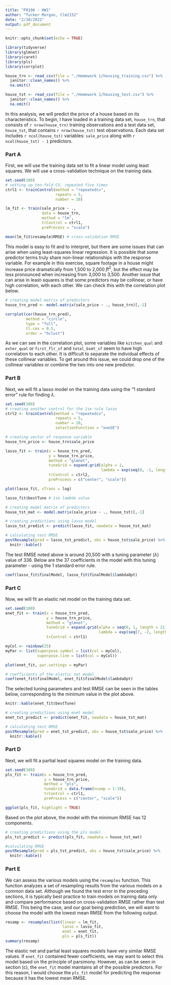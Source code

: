 ```yaml
---
title: "P8106 - HW1"
author: "Tucker Morgan, tlm2152"
date: "2/10/2022"
output: pdf_document
---
```


```r
knitr::opts_chunk$set(echo = TRUE)
```

```r
library(tidyverse)
library(glmnet)
library(caret)
library(pls)
library(corrplot)

house_trn <- read_csv(file = "./Homework 1/housing_training.csv") %>% 
  janitor::clean_names() %>% 
  na.omit()

house_tst <- read_csv(file = "./Homework 1/housing_test.csv") %>% 
  janitor::clean_names() %>% 
  na.omit()
```

In this analysis, we will predict the price of a house based on its characteristics. To begin, I have loaded in a training data set, `house_trn`, that consists of `r nrow(house_trn)` training observations and a test data set, `house_tst`, that contains `r nrow(house_tst)` test observations. Each data set includes `r ncol(house_tst)` variables: `sale_price` along with `r ncol(house_tst) - 1` predictors.

### Part A

First, we will use the training data set to fit a linear model using least squares. We will use a cross-validation technique on the training data.

```r
set.seed(100)
# setting up ten-fold CV, repeated five times
ctrl1 <- trainControl(method = "repeatedcv",
                      repeats = 5,
                      number = 10)

lm_fit <- train(sale_price ~ .,
                data = house_trn,
                method = "lm",
                trControl = ctrl1,
                preProcess = "scale")

mean(lm_fit$resample$RMSE) # cross-validation RMSE
```

This model is easy to fit and to interpret, but there are some issues that can arise when using least-squares linear regression. It is possible that some predictor terms truly share non-linear relationships with the response variable. For example in this exercise, square footage in a house might increase price dramatically from 1,500 to 2,000 $ft^2$, but the effect may be less pronounced when increasing from 3,000 to 3,500. Another issue that can arise in least-squares is that some predictors may be collinear, or have high correlation, with each other. We can check this with the correlation plot below.

```r
# creating model matrix of predictors
house_trn_pred <- model.matrix(sale_price ~ ., house_trn)[,-1]

corrplot(cor(house_trn_pred),
         method = "circle",
         type = "full",
         tl.cex = 0.5,
         order = "hclust")
```

As we can see in the correlation plot, some variables like `kitchen_qual` and `exter_qual` or `first_flr_sf` and `total_bsmt_sf` seem to have high correlation to each other. It is difficult to separate the individual effects of these collinear variables. To get around this issue, we could drop one of the collinear variables or combine the two into one new predictor.

### Part B

Next, we will fit a lasso model on the training data using the "1 standard error" rule for finding $\lambda$.

```r
set.seed(100)
# creating another control for the 1se rule lasso
ctrl2 <- trainControl(method = "repeatedcv",
                      repeats = 5,
                      number = 10,
                      selectionFunction = "oneSE")

# creating vector of response variable
house_trn_price <- house_trn$sale_price

lasso_fit <- train(x = house_trn_pred,
                   y = house_trn_price,
                   method = "glmnet",
                   tuneGrid = expand.grid(alpha = 1,
                                          lambda = exp(seq(8, -1, length = 100))),
                   trControl = ctrl2,
                   preProcess = c("center", "scale"))

plot(lasso_fit, xTrans = log)

lasso_fit$bestTune # 1se lambda value
```

```r
# creating model matrix of predictors
house_tst_mat <- model.matrix(sale_price ~ ., house_tst)[,-1]

# creating predictions using lasso model
lasso_tst_predict <- predict(lasso_fit, newdata = house_tst_mat)

# calculating test RMSE
postResample(pred = lasso_tst_predict, obs = house_tst$sale_price) %>% 
  knitr::kable()
```

The test RMSE noted above is around 20,500 with a tuning parameter ($\lambda$) value of 336. Below are the 37 coefficients in the model with this tuning parameter - using the 1 standard error rule.

```r
coef(lasso_fit$finalModel, lasso_fit$finalModel$lambdaOpt)
```

### Part C

Now, we will fit an elastic net model on the training data set.

```r
set.seed(100)
enet_fit <- train(x = house_trn_pred,
                  y = house_trn_price,
                  method = "glmnet",
                  tuneGrid = expand.grid(alpha = seq(0, 1, length = 21),
                                         lambda = exp(seq(7, -2, length = 50))),
                  trControl = ctrl1)
```

```r
myCol <- rainbow(25)
myPar <- list(superpose.symbol = list(col = myCol),
              superpose.line = list(col = myCol))

plot(enet_fit, par.settings = myPar)

# coefficients of the elastic net model
coef(enet_fit$finalModel, enet_fit$finalModel$lambdaOpt)
```

The selected tuning parameters and test RMSE can be seen in the tables below, corresponding to the minimum value in the plot above.

```r
knitr::kable(enet_fit$bestTune)

# creating predictions using enet model
enet_tst_predict <- predict(enet_fit, newdata = house_tst_mat)

# calculating test RMSE
postResample(pred = enet_tst_predict, obs = house_tst$sale_price) %>% 
  knitr::kable()
```

### Part D

Next, we will fit a partial least squares model on the training data.

```r
set.seed(100)
pls_fit <- train(x = house_trn_pred,
                 y = house_trn_price,
                 method = "pls",
                 tuneGrid = data.frame(ncomp = 1:19),
                 trControl = ctrl1,
                 preProcess = c("center", "scale"))

ggplot(pls_fit, highlight = TRUE)
```

Based on the plot above, the model with the minimum RMSE has 12 components.

```r
# creating predictions using the pls model
pls_tst_predict <- predict(pls_fit, newdata = house_tst_mat)

#calculating RMSE
postResample(pred = pls_tst_predict, obs = house_tst$sale_price) %>% 
  knitr::kable()
```

### Part E

We can assess the various models using the `resamples` function. This function analyzes a set of resampling results from the various models on a common data set. Although we found the test error in the preceding sections, it is typically best practice to train models on training data only and compare performance based on cross-validation RMSE rather than test RMSE. This being the case, and our goal being prediction, we will want to choose the model with the lowest mean RMSE from the following output.

```r
resamp <- resamples(list(linear = lm_fit,
                         lasso = lasso_fit,
                         enet = enet_fit,
                         pls = pls_fit))
summary(resamp)
```

The elastic net and partial least squares models have very similar RMSE values. If `enet_fit` contained fewer coefficients, we may want to select this model based on the principle of parsimony. However, as can be seen in section (c), the `enet_fit` model maintains all of the possible predictors. For this reason, I would choose the `pls_fit` model for predicting the response because it has the lowest mean RMSE.
